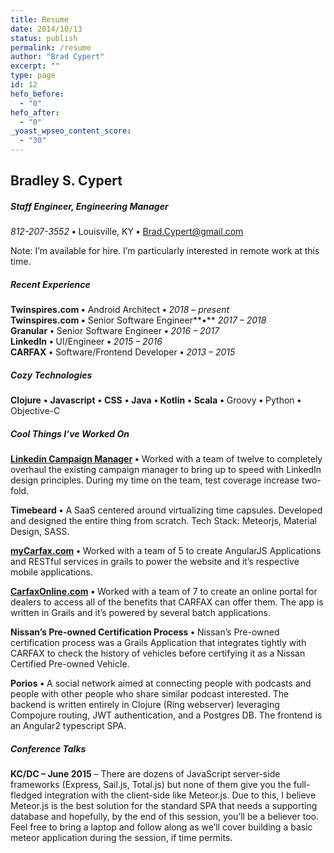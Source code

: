 ```yaml
---
title: Resume
date: 2014/10/13
status: publish
permalink: /resume
author: "Brad Cypert"
excerpt: ""
type: page
id: 12
hefo_before:
  - "0"
hefo_after:
  - "0"
_yoast_wpseo_content_score:
  - "30"
---
```


## Bradley S. Cypert

##### Staff Engineer, Engineering Manager

_812-207-3552_ **•** Louisville, KY **•** Brad.Cypert@gmail.com

Note: I’m available for hire. I’m particularly interested in remote work at this time.

##### Recent Experience

**Twinspires.com** **•** Android Architect **•** _2018 – present_  
**Twinspires.com** **•** Senior Software Engineer**•** _2017 – 2018_  
**Granular** **•** Senior Software Engineer **•** _2016 – 2017_  
**LinkedIn** **•** UI/Engineer **•** _2015 – 2016_  
**CARFAX** **•** Software/Frontend Developer **•** _2013 – 2015_

##### Cozy Technologies

**Clojure** **•** **Javascript** **•** **CSS** **•** **Java** **• Kotlin** **•** **Scala** **•** Groovy **•** Python **•** Objective-C

##### Cool Things I’ve Worked On

**[Linkedin Campaign Manager](http://linkedin.com/ad/accounts)** **•** Worked with a team of twelve to completely overhaul the existing campaign manager to bring up to speed with LinkedIn design principles. During my time on the team, test coverage increase two-fold.

**Timebeard** **•** A SaaS centered around virtualizing time capsules. Developed and designed the entire thing from scratch. Tech Stack: Meteorjs, Material Design, SASS.

**[myCarfax.com](http://www.mycarfax.com)** **•** Worked with a team of 5 to create AngularJS Applications and RESTful services in grails to power the website and it’s respective mobile applications.

**[CarfaxOnline.com](http://www.carfaxonline.com)** **•** Worked with a team of 7 to create an online portal for dealers to access all of the benefits that CARFAX can offer them. The app is written in Grails and it’s powered by several batch applications.

**Nissan’s Pre-owned Certification Process** **•** Nissan’s Pre-owned certification process was a Grails Application that integrates tightly with CARFAX to check the history of vehicles before certifying it as a Nissan Certified Pre-owned Vehicle.

**Porios** **•** A social network aimed at connecting people with podcasts and people with other people who share similar podcast interested. The backend is written entirely in Clojure (Ring webserver) leveraging Compojure routing, JWT authentication, and a Postgres DB. The frontend is an Angular2 typescript SPA.

##### Conference Talks

**KC/DC – June 2015** – There are dozens of JavaScript server-side frameworks (Express, Sail.js, Total.js) but none of them give you the full-fledged integration with the client-side like Meteor.js. Due to this, I believe Meteor.js is the best solution for the standard SPA that needs a supporting database and hopefully, by the end of this session, you’ll be a believer too. Feel free to bring a laptop and follow along as we’ll cover building a basic meteor application during the session, if time permits.
